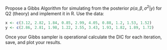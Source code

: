 Propose a Gibbs Algorithm for simulating from the posterior $p(\alpha,\beta,\sigma^2|y)$ for Q2 (theory) and implement it in R. Use the data:

```r

x <- c(3.12, 2.82, 1.84, 0.85, 2.99, 4.05, 0.88, 1.2, 1.53, 1.52)
y <- c(2.86, 2.81, 1.98, 1.22, 2.55, 3.43, 1.93, 1.82, 1.89, 1.72)

```

Once your Gibbs sampler is operational calculate the DIC for each iteration, save, and plot your results.